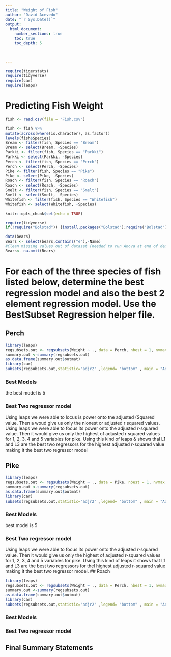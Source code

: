 ```yaml
---
title: "Weight of Fish"
author: "David Acevedo"
date: "`r Sys.Date()`"  
output: 
  html_document:
    number_sections: true
    toc: true
    toc_depth: 5

 
    
---
```



```r
require(tigerstats)
require(tidyverse)
require(car)
require(leaps)
```

# Predicting Fish Weight
```r
fish <- read.csv(file = "Fish.csv")
```

```r
 
fish <- fish %>%
mutate(across(where(is.character), as.factor))
levels(fish$Species)
Bream <- filter(fish, Species == "Bream")
Bream <- select(Bream, -Species) 
Parkki <- filter(fish, Species == "Parkki")
Parkki <- select(Parkki, -Species) 
Perch <- filter(fish, Species == "Perch")
Perch <- select(Perch, -Species) 
Pike <- filter(fish, Species == "Pike")
Pike <- select(Pike, -Species) 
Roach <- filter(fish, Species == "Roach")
Roach <- select(Roach, -Species) 
Smelt <- filter(fish, Species == "Smelt")
Smelt <- select(Smelt, -Species) 
Whitefish <- filter(fish, Species == "Whitefish")
Whitefish <- select(Whitefish, -Species) 
```

```r
knitr::opts_chunk$set(echo = TRUE)
```
```r
require(tidyverse)
if(!require("Bolstad")) {install.packages("Bolstad");require("Bolstad")}

data(bears)
Bears <- select(bears,contains("e"),-Name)
#Clean missing values out of dataset (needed to run Anova at end of demo)
Bears<- na.omit(Bears)
```

# For each of the three species of fish listed below, determine the best regression model and also the best 2 element regression model. Use the BestSubset Regression helper file.


## Perch
```r
library(leaps)
regsubsets.out <- regsubsets(Weight ~ ., data = Perch, nbest = 1, nvmax = NULL, force.in = NULL, force.out =NULL, method= "exhaustive") 
summary.out <-summary(regsubsets.out)
as.data.frame(summary.out$outmat)
library(car)
subsets(regsubsets.out,statistic="adjr2" ,legend= "bottom" , main = "Adjusted R^2")
```

### Best Models

 the best  model is 5
 
### Best Two regressor model
 Using leaps we were able to locus is power onto tne adjusted (Squared value. Then a woud give us only the nionest or adjusted r squared values. Using leaps we were able to focus its power onto the adjusted r-squared value. Then it would give us only the highest of adjusted r squared values for 1, 2, 3, 4 and 5 variables for pike. Using this kind of leaps & shows thal L1 and L3 are the best two regressors for the highest adjusted r-squared 
value making it the best two regressor model 
  
## Pike
```r
library(leaps)
regsubsets.out <- regsubsets(Weight ~ ., data = Pike, nbest = 1, nvmax = NULL, force.in = NULL, force.out =NULL, method= "exhaustive") 
summary.out <-summary(regsubsets.out)
as.data.frame(summary.out$outmat)
library(car)
subsets(regsubsets.out,statistic="adjr2" ,legend= "bottom" , main = "Adjusted R^2")
```
### Best Models

best model is 5

### Best Two regressor model

Using leaps we were able to focus its power onto the adjusted r-squared value.
Then it would give us only the highest of adjusted r-squared values for 1, 2,
3, 4 and 5 variables for pike. Using this kind of leaps it shows that L1 and
L3 are the best two regressors for thel highest adjusted r-squared value making
it the best two regressor model.
## Roach
```r
library(leaps)
regsubsets.out <- regsubsets(Weight ~ ., data = Perch, nbest = 1, nvmax = NULL, force.in = NULL, force.out =NULL, method= "exhaustive") 
summary.out <-summary(regsubsets.out)
as.data.frame(summary.out$outmat)
library(car)
subsets(regsubsets.out,statistic="adjr2" ,legend= "bottom" , main = "Adjusted R^2")
```
### Best Models

### Best Two regressor model

## Final Summary Statements